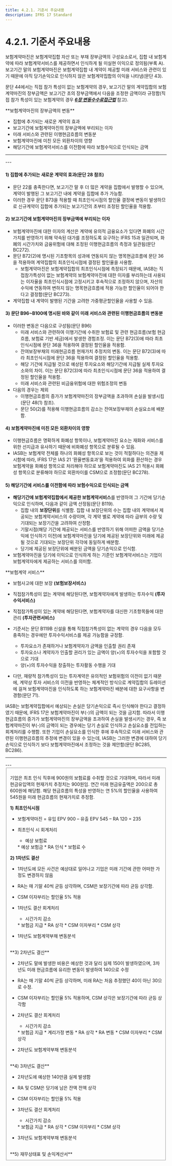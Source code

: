 ```yaml
---
title: 4.2.1. 기준서 주요내용
description: IFRS 17 Standard
---
```


# 4.2.1. 기준서 주요내용

보험계약마진은 보험계약집합 자산 또는 부채 장부금액의 구성요소로서, 집합 내 보험계약에 따라 보험계약서비스를 제공하면서 인식하게 될 미실현 이익으로 정의됨(부록 A). 보고기간 말의 보험계약마진은 보험계약집합 내 계약이 제공할 미래 서비스와 관련이 있기 때문에 아직 당기손익으로 인식하지 않은 보험계약집합의 이익을 나타냄(문단 43).

문단 44에서는 직접 참가 특성이 없는 보험계약의 경우, 보고기간 말의 계약집합의 보험계약마진의 장부금액은 보고기간 초의 장부금액에서 다음을 조정한 금액이라 규정함(직접 참가 특성이 있는 보험계약의 경우 [_**6장 변동수수료접근법**_](/ifrs/630) 참고).

<Callout severity="success">
**보험계약마진의 장부금액의 변동**

* 집합에 추가되는 새로운 계약의 효과
* 보고기간에 보험계약마진의 장부금액에 부리되는 이자
* 미래 서비스와 관련된 이행현금흐름의 변동분
* 보험계약마진에 미친 모든 외환차이의 영향
* 해당기간에 보험계약서비스를 이전함에 따라 보험수익으로 인식되는 금액
</Callout>

---
<CenterImg src="/ifrs/그림4-8.png" caption="[CSM 후속측정]" width="700" />
---

#### 1) 집합에 추가되는 새로운 계약의 효과(문단 28 참조)

* 문단 22를 충족한다면, 보고기간 말 후 더 많은 계약을 집합에서 발행할 수 있으며, 계약이 발행된 그 보고기간 내에 계약을 집합에 추가 가능함.
* 이러한 경우 문단 B73을 적용할 때 최초인식시점의 할인율 결정에 변동이 발생하므로 신규계약이 집합에 추가되는 보고기간의 초부터 조정된 할인율을 적용함.

#### 2) 보고기간에 보험계약마진의 장부금액에 부리되는 이자

* 보험계약마진에 대한 이자의 계산은 계약에 유의적 금융요소가 있다면 화폐의 시간가치를 반영하기 위해 약속된 대가를 조정하도록 요구하는 IFRS 15과 일관되며, 화폐의 시간가치와 금융위험에 대해 조정된 이행현금흐름의 측정과 일관됨(문단 BC272).
* 문단 B72(2)에 명시된 기초항목의 성과에 연동되지 않는 명목현금흐름에 문단 36을 적용하여 계약집합의 최초인식시점에 결정된 할인율을 사용함.
  * 보험계약마진은 보험계약집합의 최초인식시점에 측정되기 때문에, IASB는 직접참가특성이 없는 보험계약의 보험계약마진에 대한 이자를 부리하는데 사용되는 이자율을 최초인식시점에 고정시키고 후속적으로 조정하지 않으며, 자산의 수익에 연동하여 변하지 않는 명목현금흐름에 적용 가능한 할인율이 되어야 한다고 결정함(문단 BC273).
* 계약집합 내 계약이 발행된 기간을 고려한 가중평균할인율을 사용할 수 있음.

#### 3) 문단 B96\~B100에 명시된 바와 같이 미래 서비스와 관련된 이행현금흐름의 변동분

* 이러한 변동은 다음으로 구성됨(문단 B96)
  * 미래 서비스와 관련하여 이행기간에 수취한 보험료 및 관련 현금흐름(보험 현금흐름, 보험료 기반 세금)에서 발생한 경험조정. 이는 문단 B72(3)에 따라 최초인식시점에 문단 36을 적용하여 결정된 할인율을 적용함.
  * 잔여보장부채의 미래현금흐름 현재가치 추정치의 변동. 이는 문단 B72(3)에 따라 최초인식시점에 문단 36을 적용하여 결정된 할인율을 적용함.
  * 해당 기간에 지급될 것으로 예상된 투자요소와 해당기간에 지급될 실제 투자요소와의 차이. 이는 문단 B72(3)에 따라 최초인식시점에 문단 36을 적용하여 결정된 할인율을 적용함.
  * 미래 서비스와 관련된 비금융위험에 대한 위험조정의 변동
* 다음의 경우는 제외
  * 이행현금흐름의 증가가 보험계약마진의 장부금액을 초과하여 손실을 발생시킴(문단 48(1) 참조).
  * 문단 50(2)를 적용해 이행현금흐름의 감소는 잔여보장부채의 손실요소에 배분함.

#### 4) 보험계약마진에 미친 모든 외환차이의 영향

* 이행현금흐름은 명확하게 화폐성 항목이나, 보험계약마진 요소는 재화와 서비스를 위한 선지급과 유사하기 때문에 비화폐성 항목으로 분류될 수 있음.
* IASB는 보험계약 전체를 하나의 화폐성 항목으로 보는 것이 적절하다는 의견을 제시함에 따라, IFRS 17은 IAS 21 ‘환율변동효과’을 적용하여 외화를 환산하는 경우 보험계약을 화폐성 항목으로 처리해야 하므로 보험계약마진도 IAS 21 적용시 화폐성 항목으로 분류해야 하므로 외환차이를 CSM으로 조정함(문단 BC278).

#### 5) 해당기간에 서비스를 이전함에 따라 보험수익으로 인식되는 금액

* **해당기간에 보험계약집합에서 제공한 보험계약서비스**를 반영하여 그 기간에 당기손익으로 인식하며, 다음과 같이 금액 산정됨(문단 B119).
  * 집합 내의 **보장단위**를 식별함. 집합 내 보장단위의 수는 집합 내의 계약에서 제공되는 보험계약서비스의 수량이며, 각 계약 별로 계약에 따라 급부의 수량 및 기대되는 보장기간을 고려하여 산정함.
  * 기말시점(해당 기간에 제공되는 서비스를 반영하기 위해 어떠한 금액을 당기손익에 인식하기 이전)에 보험계약마진을 당기에 제공된 보장단위와 미래에 제공될 것으로 기대되는 보장단위 각각에 동일하게 배분함.
  * 당기에 제공된 보장단위에 배분된 금액을 당기손익으로 인식함.
* 보험계약마진을 당기에 이익으로 인식하게 하는 기준인 보험계약서비스는 기업이 보험계약자에게 제공하는 서비스를 의미함.

<Callout severity="success">
**보험계약 서비스**

* 보험사고에 대한 보장 **\(보험보장서비스\)**

* 직접참가특성이 없는 계약에 해당된다면, 보험계약자에게 발생하는 투자수익 **(투자수익서비스)**

* 직접참가특성이 있는 계약에 해당된다면, 보험계약자를 대신한 기초항목들에 대한 관리 **(투자관련서비스)**
</Callout>

*   기준서는 문단 B119B 신설을 통해 직접참가특성이 없는 계약의 경우 다음을 모두 충족하는 경우에만 투자수익서비스를 제공 가능함을 규정함.

    * 투자요소가 존재하거나 보험계약자가 금액을 인출할 권리 존재
    * 투자요소나 계약자가 인출할 권리가 있는 금액이 양(+)의 투자수익을 포함할 것으로 기대
    * 양(+)의 투자수익을 창출하는 투자활동 수행을 기대


* 다만, 재량적 참가특성이 있는 투자계약은 유의적인 보험위험의 이전이 없기 때문에, 계약상 투자 서비스의 이전을 반영하는 체계적인 방식으로 계약집합의 듀레이션에 걸쳐 보험계약마진을 인식하도록 하는 보험계약마진 배분에 대한 요구사항을 변경함(문단 71).

IASB는 보험계약집합에서 예상되는 손실은 당기손익으로 즉시 인식해야 한다고 결정하였기 때문에, IFRS 17은 보험계약마진이 부(-)의 금액이 되는 것을 금지함. 따라서 이행현금흐름의 증가가 보험계약마진의 장부금액을 초과하여 손실을 발생시키는 경우, 즉 보험계약마진이 부(-)의 금액이 되는 경우에는 당기 손실로 인식하고 손실요소를 전입하는 회계처리를 수행함. 또한 기업이 손실요소를 인식한 후에 후속적으로 미래 서비스와 관련된 이행현금흐름의 추정에 변경이 있을 수 있는데, IASB는 그러한 변경에 대하여 당기손익으로 인식하기 보다 보험계약마진에서 조정하는 것을 제안함(문단 BC285, BC286).

---
<CenterImg src="/ifrs/그림4-9.png" caption="[보험계약마진과 손실요소]" width="700" />
---

<Fieldset legend="[참 고] 기준서 사례 2 후속측정" toggleable>

 기업은 최초 인식 직후에 900원의 보험료를 수취할 것으로 기대하며, 따라서 미래 현금유입액의 현재가치 추정치는 900원임. 연간 미래 현금유출액은 200으로 총 600원에 해당함. 해당 현금흐름의 특성을 반영하는 연 5%의 할인율을 사용하여 545원을 미래 현금흐름의 현재가치로 추정함.

<CenterImg src="/ifrs/pic4-12.png" width="700" caption="[기준서 예시 2]" />

 **1) 최초인식시점**

 * 보험계약마진 = 유입 EPV 900 – 유출 EPV 545 – RA 120 = 235

 * 최초인식 시 회계처리
   * 예상 보험료
    <CenterImg src="/ifrs/참조4-12 분개 1-1.png" alt="" width="300" />
   * 예상 보험금
    <CenterImg src="/ifrs/참조4-12 분개 1-2.png" alt="" width="300" />
   * RA 인식
    <CenterImg src="/ifrs/참조4-12 분개 1-3.png" alt="" width="300" />
   * 보험료 수
    <CenterImg src="/ifrs/참조4-12 분개 1-4.png" alt="" width="300" />

 **2) 1차년도 결산**

 * 1차년도에 모든 사건은 예상대로 일어나고 기업은 미래 기간에 관한 어떠한 가정도 변경하지 않음

 * RA는 매 기말 40씩 균등 상각하며, CSM은 보장기간에 따라 균등 상각함.

 * CSM 이자부리는 할인율 5% 적용

 * 1차년도 결산 회계처리
   * 시간가치 감소
    <CenterImg src="/ifrs/참조4-12 분개 2-1.png" alt="" width="300" />
   * 보험금 지급
    <CenterImg src="/ifrs/참조4-12 분개 2-2.png" alt="" width="300" />
   * RA 상각
    <CenterImg src="/ifrs/참조4-12 분개 2-3.png" alt="" width="300" />
   * CSM 이자부리
    <CenterImg src="/ifrs/참조4-12 분개 2-4.png" alt="" width="300" />
   * CSM 상각
    <CenterImg src="/ifrs/참조4-12 분개 2-5.png" alt="" width="300" />

 * 1차년도 보험계약부채 변동분석
<CenterImg src="/ifrs/참조4-12 변동분석 1.png" alt="" width="550" />

<br/>
 **3) 2차년도 결산**

 * 2차년도 말에 발생한 비용은 예상한 것과 달리 실제 150이 발생하였으며, 3차년도 미래 현금흐름에 유리한 변동이 발생하여 140으로 수정

 * RA는 매 기말 40씩 균등 상각하며, 미래 RA는 처음 추정했던 40이 아닌 30으로 수정.

 * CSM 이자부리는 할인율 5% 적용하며, CSM 상각은 보장기간에 따라 균등 상각함

 * 2차년도 결산 회계처리
   * 시간가치 감소
    <CenterImg src="/ifrs/참조4-12 분개 3-1.png" alt="" width="300" />
   * 보험금 지급
   <CenterImg src="/ifrs/참조4-12 분개 3-2.png" alt="" width="300" />
   * 계리가정 변동
   <CenterImg src="/ifrs/참조4-12 분개 3-3.png" alt="" width="300" />
   * RA 상각
   <CenterImg src="/ifrs/참조4-12 분개 3-4.png" alt="" width="300" />
   * RA 변동
   <CenterImg src="/ifrs/참조4-12 분개 3-5.png" alt="" width="300" />
   * CSM 이자부리
   <CenterImg src="/ifrs/참조4-12 분개 3-6.png" alt="" width="300" />
   * CSM 상각
   <CenterImg src="/ifrs/참조4-12 분개 3-7.png" alt="" width="300" />

 * 2차년도 보험계약부채 변동분석
<CenterImg src="/ifrs/참조4-12 변동분석 2.png" width="550" />

<br/>
 **4) 3차년도 결산**

 * 2차년도에 예상한 140만큼 실제 발생함

 * RA 및 CSM은 당기에 남은 잔액 전액 상각

 * CSM 이자부리는 할인율 5% 적용

 * 3차년도 결산 회계처리
   * 시간가치 감소
   <CenterImg src="/ifrs/참조4-12 분개 4-1.png" alt="" width="300" />
   * 보험금 지급
   <CenterImg src="/ifrs/참조4-12 분개 4-2.png" alt="" width="300" />
   * RA 상각
   <CenterImg src="/ifrs/참조4-12 분개 4-3.png" alt="" width="300" />
   * CSM 이자부리
   <CenterImg src="/ifrs/참조4-12 분개 4-4.png" alt="" width="300" />
   * CSM 상각
   <CenterImg src="/ifrs/참조4-12 분개 4-5.png" alt="" width="300" />

 * 3차년도 보험계약부채 변동분석
<CenterImg src="/ifrs/참조4-12 변동분석 3.png" width="550" />

<br/>
 **5) 재무상태표 및 손익계산서**
<CenterImg src="/ifrs/참조4-12 BS.png" width="550" />

</Fieldset>
